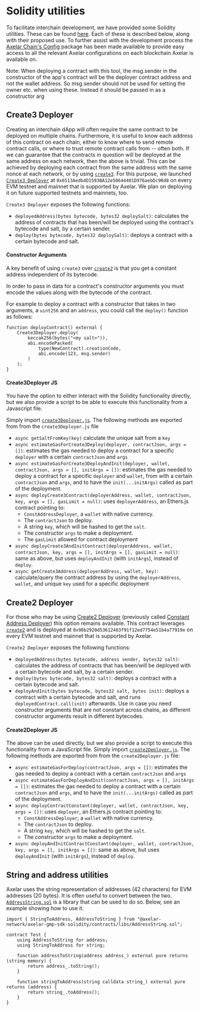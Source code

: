 # Solidity utilities


To facilitate interchain development, we have provided some Solidity utilities. These can be found [here](https://github.com/axelarnetwork/axelar-gmp-sdk-solidity). Each of these is described below, along with their proposed use. To further assist with the development process the [Axelar Chain's Config](https://www.npmjs.com/package/@axelar-network/axelar-chains-config) package has been made available to provide easy access to all the relevant Axelar configurations on each blockchain Axelar is available on.

<Callout emoji="📝">
Note: When deploying a contract with this tool, the msg.sender in the constructor of the app's contract will be the deployer contract address and not the wallet address. So msg.sender should not be used for setting the owner etc. when using these. Instead it should be passed in as a constructor arg

</Callout>

## Create3 Deployer

Creating an interchain dApp will often require the same contract to be deployed on multiple chains.
Furthermore, it is useful to know each address of this contract on each chain, either to know where to send remote contract calls, or where to trust remote contract calls from -- often both.
If we can guarantee that the contracts in question will be deployed at the same address on each network, then the above is trivial.
This can be achieved by deploying each contract from the same address with the same nonce at each network, or by using [`create3`](https://github.com/axelarnetwork/axelar-gmp-sdk-solidity/blob/main/contracts/deploy/Create3.sol).
For this purpose, we launched [`Create3 Deployer`](https://github.com/axelarnetwork/axelar-gmp-sdk-solidity/blob/main/contracts/deploy/Create3Deployer.sol) at
`0x6513Aedb4D1593BA12e50644401D976aebDc90d8` on every EVM testnet and mainnet that is supported by Axelar.
We plan on deploying it on future supported testnets and mainnets, too.

`Create3 Deployer` exposes the following functions:

- `deployedAddress(bytes bytecode, bytes32 deploySalt)`: calculates the address of contracts that has been/will be deployed using the contract's bytecode and salt, by a certain sender.
- `deploy(bytes bytecode, bytes32 deploySalt)`: deploys a contract with a certain bytecode and salt.

#### Constructor Arguments

A key benefit of using `create3` over [`create2`](https://github.com/axelarnetwork/axelar-gmp-sdk-solidity/blob/main/contracts/deploy/Create2.sol) is that you get a constant address independent of its bytecode.

In order to pass in data for a contract's constructor arguments you must encode the values along with the bytecode of the contract.

For example to deploy a contract with a constructor that takes in two arguments, a `uint256` and an `address`, you could call the `deploy()` function as follows:

```solidity
function deployContract() external {
    Create3Deployer.deploy(
        keccak256(bytes("<my salt>")),
        abi.encodePacked(
            type(NewContract).creationCode,
            abi.encode(123, msg.sender)
        )
    );
}
```

#### Create3Deployer JS

You have the option to either interact with the Solidity functionality directly, but we also provide a script to be able to execute this functionality from a Javascript file.

Simply import [`create3Deployer.js`](https://github.com/axelarnetwork/axelar-gmp-sdk-solidity/blob/main/scripts/create3Deployer.js). The following methods are exported from from the `create3Deployer.js` file

- `async getSaltFromKey(key)` calculate the unique salt from a `key`
- `async estimateGasForCreate3Deploy(deployer, contractJson, args = [])`: estimates the gas needed to deploy a contract for a specific `deployer` with a certain `contractJson` and `args`
- `async estimateGasForCreate3DeployAndInit(deployer, wallet, contractJson, args = [], initArgs = [])`: estimates the gas needed to deploy a contract for a specific `deployer` and `wallet`, from with a certain `contractJson` and `args`, and to have the `init(...initArgs)` called as part of the deployment.
- `async deployCreate3Contract(deployerAddress, wallet, contractJson, key, args = [], gasLimit = null)`: uses `deployerAddress`, an Ethers.js contract pointing to:
  - `ConstAddressDeployer`, a `wallet` with native currency.
  - The `contractJson` to deploy.
  - A string `key`, which will be hashed to get the `salt`.
  - The constructor `args` to make a deployment.
  - The `gasLimit` allowed for contract deployment
- `async deployCreate3AndInitContract(deployerAddress, wallet, contractJson, key, args = [], initArgs = [], gasLimit = null)`: same as above, but uses `deployAndInit` (with `initArgs`), instead of `deploy`.
- `async getCreate3Address(deployerAddress, wallet, key)`: calculate/query the contract address by using the `deployerAddress`, `wallet`, and unique `key` used for a specific deployment

## Create2 Deployer

For those who may be using [Create2 Deployer](https://github.com/axelarnetwork/axelar-gmp-sdk-solidity/blob/main/contracts/deploy/Create2Deployer.sol) (previously called [Constant Address Deployer](https://github.com/axelarnetwork/axelar-gmp-sdk-solidity/blob/main/contracts/deploy/ConstAddressDeployer.sol)) this option remains available. This contract leverages [`create2`](https://eips.ethereum.org/EIPS/eip-1014) and is deployed at `0x98b2920d53612483f91f12ed7754e51b4a77919e` on every EVM testnet and mainnet that is supported by Axelar.

`Create2 Deployer` exposes the following functions:

- `deployedAddress(bytes bytecode, address sender, bytes32 salt)`: calculates the address of contracts that has been/will be deployed with a certain bytecode and salt, by a certain sender.
- `deploy(bytes bytecode, bytes32 salt)`: deploys a contract with a certain bytecode and salt.
- `deployAndInit(bytes bytecode, bytes32 salt, bytes init)`: deploys a contract with a certain bytecode and salt, and runs `deployedContract.call(init)` afterwards. Use in case you need constructor arguments that are not constant across chains, as different constructor arguments result in different bytecodes.

#### Create2Deployer JS

The above can be used directly, but we also provide a script to execute this functionality from a JavaScript file. Simply import [`create2Deployer.js`](https://github.com/axelarnetwork/axelar-gmp-sdk-solidity/blob/main/scripts/create2Deployer.js). The following methods are exported from from the `create2Deployer.js` file:

- `async estimateGasForDeploy(contractJson, args = [])`: estimates the gas needed to deploy a contract with a certain `contractJson` and `args`
- `async estimateGasForDeployAndInit(contractJson, args = [], initArgs = [])`: estimates the gas needed to deploy a contract with a certain `contractJson` and `args`, and to have the `init(...initArgs)` called as part of the deployment.
- `async deployContractConstant(deployer, wallet, contractJson, key, args = [])`: uses `deployer`, an Ethers.js contract pointing to:
  - `ConstAddressDeployer`, a `wallet` with native currency.
  - The `contractJson` to deploy.
  - A string `key`, which will be hashed to get the `salt`.
  - The constructor `args` to make a deployment.
- `async deployAndInitContractConstant(deployer, wallet, contractJson, key, args = [], initArgs = [])`: same as above, but uses `deployAndInit` (with `initArgs`), instead of `deploy`.

## String and address utilities

Axelar uses the string representation of addresses (42 characters) for EVM addresses (20 bytes). It is often useful to convert between the two. [`AddressString.sol`](https://github.com/axelarnetwork/axelar-gmp-sdk-solidity/blob/main/contracts/libs/AddressString.sol) is a library that can be used to do so. Below, see an example showing how to use it.

```solidity
import { StringToAddress, AddressToString } from "@axelar-network/axelar-gmp-sdk-solidity/contracts/libs/AddressString.sol";

contract Test {
    using AddressToString for address;
    using StringToAddress for string;

    function addressToString(address address_) external pure returns (string memory) {
        return address_.toString();
    }

    function stringToAddress(string calldata string_) external pure returns (address) {
        return string_.toAddress();
    }
}
```
